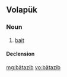 ==Volapük==

===Noun===
{{vo-noun}}

# [[bait]]

====Declension====
{{vo-decl-noun}}

[[mg:bätazib]]
[[vo:bätazib]]